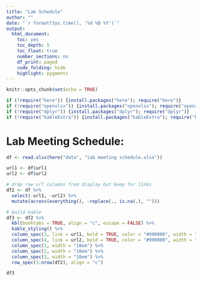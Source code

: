 ```yaml
---
title: "Lab Schedule"
author: ""
date: "`r format(Sys.time(), '%d %B %Y')`"
output:
  html_document: 
    toc: yes
    toc_depth: 5
    toc_float: true
    number_sections: no
    df_print: paged
    code_folding: hide
    highlight: pygments
---
```


```r
knitr::opts_chunk$set(echo = TRUE)
```

```r

if (!require("here")) {install.packages("here"); require("here")}
if (!require("openxlsx")) {install.packages("openxlsx"); require("openxlsx")}
if (!require("dplyr")) {install.packages("dplyr"); require("dplyr")}
if (!require("kableExtra")) {install.packages("kableExtra"); require("kableExtra")}
```

# Lab Meeting Schedule: 

```r

df <- read.xlsx(here("data", "lab meeting schedule.xlsx"))

url1 <- df$url1
url2 <- df$url2

# drop raw url columns from display but keep for links
df2 <- df %>% 
  select(-url1, -url2) %>% 
  mutate(across(everything(), ~replace(., is.na(.), "")))

# build kable
df3 <- df2 %>%
  kbl(booktabs = TRUE, align = "c", escape = FALSE) %>%
  kable_styling() %>%
  column_spec(3, link = url1, bold = TRUE, color = "#990000", width = "10em") %>%
  column_spec(4, link = url2, bold = TRUE, color = "#990000", width = "10em") %>%
  column_spec(1, width = "10em") %>%
  column_spec(2, width = "10em") %>%
  column_spec(3, width = "10em") %>%
  row_spec(3:nrow(df2), align = "c")

df3
```
